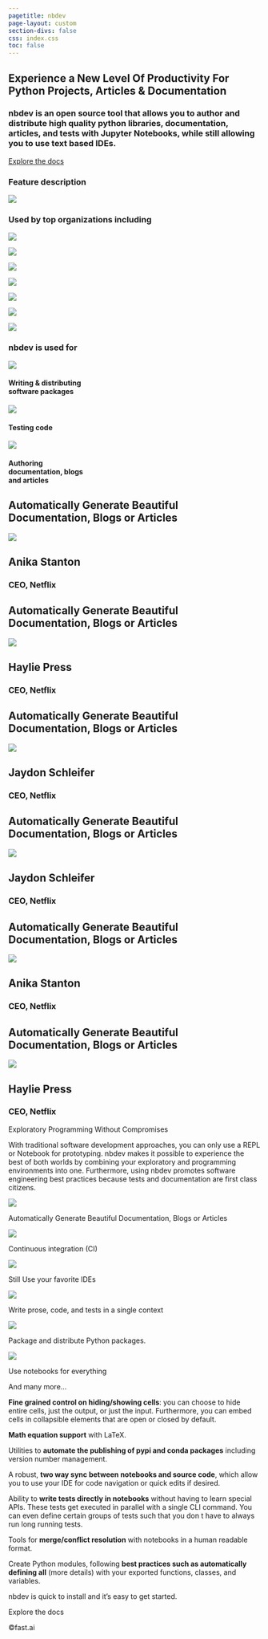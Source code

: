 ```yaml
---
pagetitle: nbdev
page-layout: custom
section-divs: false
css: index.css
toc: false
---
```


::: {.hero-banner .content-block}

# Experience a New Level Of Productivity For Python Projects, Articles & Documentation

### **nbdev** is an open source tool that allows you to author and distribute high quality python libraries, documentation, articles, and tests with Jupyter Notebooks, while still allowing you to use text based IDEs. 

[Explore the docs](nbdev.fast.ai){.btn-action-primary .btn-action .btn .btn-success .btn-lg role="button"}

:::

::: {.feature-card .content-block}

### Feature description

![](nb-card.png)

:::

::: {.used-by .content-block}

### Used by top organizations including

::: {.organizations}
![](netflix.svg)

![](transform.svg)

![](outerbounds.svg)

![](novetta.svg)

![](amd.svg)

![](overstory.svg)

![](bom.svg)
:::

:::

::: {.mid-content}

::: {.used-for .content-block}

### <span class='title'>nbdev</span> is used for

::: {.grid style="row-gap: 80px"}

::: {.g-col-12 .g-col-md-4}
![](packaging.svg)

#### Writing & distributing<br>software packages
:::

::: {.g-col-12 .g-col-md-4}
![](testing.svg)

#### Testing code
:::

::: {.g-col-12 .g-col-md-4}
![](docs.svg)

#### Authoring<br>documentation, blogs<br>and articles
:::

:::

:::

::: {.testimonials .grid}

::: {.g-col-12 .g-col-md-4}

::: {.testimonial}
# Automatically Generate Beautiful Documentation, Blogs or Articles

![](anika-stanton.png)

## Anika Stanton

### CEO, Netflix
:::

::: {.testimonial}
# Automatically Generate Beautiful Documentation, Blogs or Articles

![](haylie-press.png)

## Haylie Press

### CEO, Netflix
:::

:::

::: {.g-col-12 .g-col-md-4}

::: {.testimonial}
# Automatically Generate Beautiful Documentation, Blogs or Articles

![](jaydon-schleifer.png)

## Jaydon Schleifer

### CEO, Netflix
:::

::: {.testimonial}
# Automatically Generate Beautiful Documentation, Blogs or Articles

![](jaydon-schleifer.png)

## Jaydon Schleifer

### CEO, Netflix
:::

:::

::: {.g-col-12 .g-col-md-4}

::: {.testimonial}
# Automatically Generate Beautiful Documentation, Blogs or Articles

![](anika-stanton.png)

## Anika Stanton

### CEO, Netflix
:::

::: {.testimonial}
# Automatically Generate Beautiful Documentation, Blogs or Articles

![](haylie-press.png)

## Haylie Press

### CEO, Netflix
:::

:::

:::

:::

Exploratory Programming
Without Compromises

With traditional software development approaches, you can only use a REPL or Notebook for prototyping. nbdev makes it possible to experience the best of both worlds by combining your exploratory and programming environments into one. Furthermore, using nbdev promotes software engineering best practices because tests and documentation are first class citizens.

![](arrows-ccw.png)

Automatically Generate Beautiful Documentation, Blogs or Articles

![](infinity.png)

Continuous integration (CI)

![](vscode.svg)

Still Use your favorite IDEs

![](text-t.svg)

Write prose, code, and tests in a single context

![](packaging.svg)

Package and distribute Python packages.

![](jupyter.svg)

Use notebooks for everything

And many more...

**Fine grained control on hiding/showing cells**: you can choose to hide entire cells, just the output, or just the input. Furthermore, you can embed cells in collapsible elements that are open or closed by default.

**Math equation support** with LaTeX.

Utilities to **automate the publishing of pypi and conda packages** including version number management.

A robust, **two way sync between notebooks and source code**, which allow you to use your IDE for code navigation or quick edits if desired.

Ability to **write tests directly in notebooks** without having to learn special APIs. These tests get executed in parallel with a single CLI command. You can even define certain groups of tests such that you don t have to always run long running tests.

Tools for **merge/conflict resolution** with notebooks in a human readable format.

Create Python modules, following **best practices such as automatically defining __all__** (more details) with your exported functions, classes, and variables.

nbdev is quick to install 
and it’s easy to get started.

Explore the docs

©fast.ai
